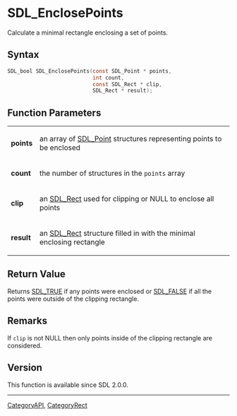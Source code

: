 = SDL_EnclosePoints =

Calculate a minimal rectangle enclosing a set of points.

== Syntax ==

<syntaxhighlight lang='c'>
SDL_bool SDL_EnclosePoints(const SDL_Point * points,
                           int count,
                           const SDL_Rect * clip,
                           SDL_Rect * result);
</syntaxhighlight>

== Function Parameters ==

{|
|'''points'''
|an array of [[SDL_Point]] structures representing points to be enclosed
|-
|'''count'''
|the number of structures in the <code>points</code> array
|-
|'''clip'''
|an [[SDL_Rect]] used for clipping or NULL to enclose all points
|-
|'''result'''
|an [[SDL_Rect]] structure filled in with the minimal enclosing rectangle
|}

== Return Value ==

Returns [[SDL_TRUE]] if any points were enclosed or [[SDL_FALSE]] if all
the points were outside of the clipping rectangle.

== Remarks ==

If <code>clip</code> is not NULL then only points inside of the clipping
rectangle are considered.

== Version ==

This function is available since SDL 2.0.0.

----
[[CategoryAPI]], [[CategoryRect]]


